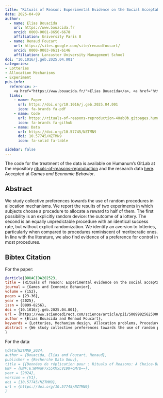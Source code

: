 ```yaml
---
title: "Rituals of Reason: Experimental Evidence on the Social Acceptability of Lotteries in Allocation Problems"
date: 2025-04-09
author:
  - name: Elias Bouacida
    url: https://www.bouacida.fr
    orcid: 0000-0001-8656-6678
    affiliation: University Paris 8
  - name: Renaud Foucart
    url: https://sites.google.com/site/renaudfoucart/
    orcid: 0000-0003-0611-6146
    affiliation: Lancaster University Management School
doi: "10.1016/j.geb.2025.04.001"
categories: 
- Lotteries
- Allocation Mechanisms
- Experiment
pub-info:
  reference: >-
    <a href="https://www.bouacida.fr/">Elias Bouacida</a>, <a href="https://sites.google.com/site/renaudfoucart/">Renaud Foucart</a>, "Rituals of Reason: Experimental Evidence on the Social Acceptability of Lotteries in Allocation Problems", <em>Games and Economic Behavior</em>, Volume 152,  July 2025, Pages 23-36, doi: <a href="https://doi.org/10.1016/j.geb.2025.04.001"><code>10.1016/j.geb.2025.04.001</code></a>
  links:
    - name: Paper
      url: https://doi.org/10.1016/j.geb.2025.04.001
      icon: fa-brands fa-pdf
    - name: Code
      url: https://rituals-of-reasons-reproduction-40ab0b.gitpages.huma-num.fr/Code/Experiment1_ACleaningData.html
      icon: fa-brands fa-github
    - name: Data
      url: https://doi.org/10.57745/NZTMN9
      doi: 10.57745/NZTMN9
      icon: fa-solid fa-table

sidebar: false    
---
```


The code for the treatment of the data is available on Humanum's GitLab at the repository [rituals-of-reasons-reproduction](https://gitlab.huma-num.fr/ebouacida/rituals-of-reasons-reproduction) and the research data [here](https://doi.org/10.57745/NZTMN9).
Accepted at *Games and Economic Behavior*.

## Abstract

We study collective preferences towards the use of random procedures in allocation mechanisms. We report the results of two experiments in which subjects choose a procedure to allocate a reward to half of them. The first possibility is an explicitly random device: the outcome of a lottery. The second is an equally unpredictable procedure with an identical success rate, but without explicit randomization. We identify an aversion to lotteries, particularly when compared to procedures reminiscent of meritocratic ones. In line with the literature, we also find evidence of a preference for control in most procedures.



## Bibtex Citation

For the paper:

```bibtex
@article{BOUACIDA202523,
title = {Rituals of reason: Experimental evidence on the social acceptability of lotteries in allocation problems},
journal = {Games and Economic Behavior},
volume = {152},
pages = {23-36},
year = {2025},
issn = {0899-8256},
doi = {10.1016/j.geb.2025.04.001},
url = {https://www.sciencedirect.com/science/article/pii/S0899825625000478},
author = {Elias Bouacida and Renaud Foucart},
keywords = {Lotteries, Mechanism design, Allocation problems, Procedures, Tie-breaking rule, Social choice},
abstract = {We study collective preferences towards the use of random procedures in allocation mechanisms. We report the results of two experiments in which subjects choose a procedure to allocate a reward to half of them. The first possibility is an explicitly random device: the outcome of a lottery. The second is an equally unpredictable procedure with an identical success rate, but without explicit randomization. We identify an aversion to lotteries, particularly when compared to procedures reminiscent of meritocratic ones. In line with the literature, we also find evidence of a preference for control in most procedures.}
}
```

For the data:

```bibtex
@data{NZTMN9_2024,
author = {Bouacida, Elias and Foucart, Renaud},
publisher = {Recherche Data Gouv},
title = {{Données de réplication pour : Rituals of Reasons: A Choice-Based Approach to the Acceptability of Lotteries in Allocation Problems}},
UNF = {UNF:6:WMWaP7x55KMxLV190+CM/Q==},
year = {2024},
version = {V1},
doi = {10.57745/NZTMN9},
url = {https://doi.org/10.57745/NZTMN9}
}
```